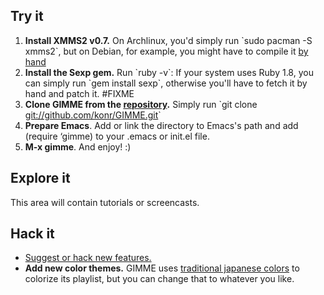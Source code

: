 {{Client| name=GIMME| author=Konrad Scorciapino| website=http://www.github.com/konr/GIMME| version=v1| devlanguage=Emacs Lisp| ui=Emacs| screenshots=[http://i.imgur.com/ToZ7z.png playlist-view]| description=GIMME, which stands for ''GIMME Interesting Music in My Emacs, is a well-rounded XMMS2 interface for GNU Emacs that provides a minimalistic and intuitive user experience through searches, powered by collection operations.}}

== Try it ==
# '''Install XMMS2 v0.7.''' On Archlinux, you'd simply run `sudo pacman -S xmms2`, but on Debian, for example, you might have to compile it [[Install_instructions|by hand]]
# '''Install the Sexp gem.''' Run `ruby -v`: If your system uses Ruby 1.8, you can simply run `gem install sexp`, otherwise you'll have to fetch it by hand and patch it. #FIXME
# '''Clone GIMME from the [http://github.com/konr/GIMME repository].''' Simply run `git clone git://github.com/konr/GIMME.git`
# '''Prepare Emacs'''. Add or link the directory to Emacs's path and add (require ‘gimme) to your .emacs or init.el file.
# '''M-x gimme'''. And enjoy! :)

== Explore it ==
This area will contain tutorials or screencasts.

== Hack it ==
* [https://gimmeinterestingmusicinmyemacs.uservoice.com/forums/111021-general Suggest or hack new features.]
* '''Add new color themes.''' GIMME uses [http://en.wikipedia.org/wiki/Traditional_colors_of_Japan traditional japanese colors] to colorize its playlist, but you can change that to whatever you like.